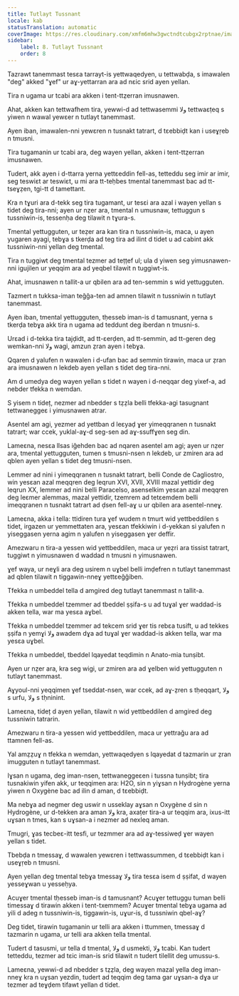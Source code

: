 ```yaml
---
title: Tutlayt Tussnant
locale: kab
statusTranslation: automatic
coverImage: https://res.cloudinary.com/xmfm6mhw3gwctndtcubgx2rptnae/image/upload/v1741354419/small_cover_la_gran_rebelion_28716e29d2.webp
sidebar:
    label: 8. Tutlayt Tussnant
    order: 8
---
```

Tazrawt tanemmast tesɛa tarrayt-is yettwaqedyen, u tettwabḍa, s imawalen "deg" akked "ɣef" ur aɣ-yettarran ara ad nɛic srid ayen yellan.

Tira n ugama ur tcabi ara akken i tent-ttẓerran imusnawen.

Ahat, akken kan tettwafhem tira, yewwi-d ad tettwasemmi ولا tettwaɛṭeq s yiwen n wawal yewɛer n tutlayt tanemmast.

Ayen iban, imawalen-nni yewɛren n tusnakt tatrart, d tɛebbiḍt kan i useɣṛeb n tmusni.

Tira tugamanin ur tcabi ara, deg wayen yellan, akken i tent-ttẓerran imusnawen.

Tudert, akk ayen i d-ttarra yerna yettɛeddin fell-as, tetteddu seg imir ar imir, seg teswiɛt ar teswiɛt, u mi ara tt-teḥbes tmental tanemmast bac ad tt-tseɣẓen, tgi-tt d tamettant.

Kra n tɣuri ara d-tekk seg tira tugamant, ur tesɛi ara azal i wayen yellan s tidet deg tira-nni; ayen ur nẓer ara, tmental n umusnaw, tettuggun s tussniwin-is, tessenḥa deg tilawit n tɣura-s.

Tmental yettugguten, ur teẓer ara kan tira n tussniwin-is, maca, u ayen yugaren ayagi, tebɣa s tkerḍa ad teg tira ad ilint d tidet u ad cabint akk tussniwin-nni yellan deg tmental.

Tira n tuggiwt deg tmental tezmer ad teṭṭef ul; ula d yiwen seg yimusnawen-nni igujilen ur yeqqim ara ad yeqbel tilawit n tuggiwt-is.

Ahat, imusnawen n tallit-a ur qbilen ara ad ten-semmin s wid yettugguten.

Tazmert n tukksa-iman teǧǧa-ten ad amnen tilawit n tussniwin n tutlayt tanemmast.

Ayen iban, tmental yettugguten, tḥesseb iman-is d tamusnant, yerna s tkerḍa tebɣa akk tira n ugama ad teddunt deg iberdan n tmusni-s.

Urɛad i d-tekka tira tajḍidt, ad tt-ɛerḍen, ad tt-semmin, ad tt-geren deg wemkan-nni ولا wagi, amzun ẓran ayen i tebɣa.

Qqaren d yalufen n wawalen i d-ufan bac ad semmin tirawin, maca ur ẓran ara imusnawen n lekdeb ayen yellan s tidet deg tira-nni.

Am d umedya deg wayen yellan s tidet n wayen i d-neqqar deg yixef-a, ad nebder tfekka n wemdan.

S yisem n tideț, nezmer ad nbedder s tẓẓla belli tfekka-agi tasugnant tettwaneggeɛ i yimusnawen atrar.

Asentel am agi, yezmer ad yettban d leɛyaḍ ɣer yimeqqranen n tusnakt tatrart; war ccek, yuklal-aɣ-d seg-sen ad aɣ-ssuffɣen seg din.

Lameɛna, nesɛa llsas iǧehden bac ad nqaren asentel am agi; ayen ur nẓer ara, tmental yettugguten, tumen s tmusni-nsen n lekdeb, ur zmiren ara ad qblen ayen yellan s tidet deg tmusni-nsen.

Lemmer ad nini i yimeqqranen n tusnakt tatrart, belli Conde de Cagliostro, win yesɛan azal meqqren deg leqrun XVI, XVII, XVIII mazal yettidir deg leqrun XX, lemmer ad nini belli Paracelso, asenselkim yesɛan azal meqqren deg leɛmer alemmas, mazal yettidir, tzemrem ad tetɛemdem belli imeqqranen n tusnakt tatrart ad ḍsen fell-aɣ u ur qbilen ara asentel-nneɣ.

Lameɛna, akka i tella: ttidiren tura ɣef wudem n tmurt wid yettbeddilen s tidet, irgazen ur yemmettaten ara, yesɛan tfekkiwin i d-yekkan si yalufen n yiseggasen yerna agim n yalufen n yiseggasen ɣer deffir.

Amezwaru n tira-a yessen wid yettbeddilen, maca ur yeẓri ara tissist tatrart, tuggiwt n yimusnawen d waddad n tmusni n yimusnawen.

ɣef waya, ur neɣli ara deg usirem n uɣbel belli imḍefren n tutlayt tanemmast ad qblen tilawit n tiggawin-nneɣ yettɛeǧǧiben.

Tfekka n umbeddel tella d amgired deg tutlayt tanemmast n tallit-a.

Tfekka n umbeddel tzemmer ad tbeddel ṣṣifa-s u ad tuɣal ɣer waddad-is akken tella, war ma yesɛa aɣbel.

Tfekka n umbeddel tzemmer ad tekcem srid ɣer tis rebɛa tusift, u ad tekkes ṣṣifa n yemɣi ولا awadem dɣa ad tuɣal ɣer waddad-is akken tella, war ma yesɛa uɣbel.

Tfekka n umbeddel, tbeddel lqayedat teqdimin n Anato-mia tunṣibt.

Ayen ur nẓer ara, kra seg wigi, ur zmiren ara ad ɣelben wid yettugguten n tutlayt tanemmast.

Aɣyoul-nni yeqqimen ɣef tseddat-nsen, war ccek, ad aɣ-ẓren s tḥeqqart, ولا s urfu, ولا s tḥninint.

Lameɛna, tideț d ayen yellan, tilawit n wid yettbeddilen d amgired deg tussniwin tatrarin.

Amezwaru n tira-a yessen wid yettbeddilen, maca ur yettraǧu ara ad ttamnen fell-as.

Yal amẓẓuɣ n tfekka n wemdan, yettwaqedyen s lqayedat d tazmarin ur ẓran imugguten n tutlayt tanemmast.

Iɣsan n ugama, deg iman-nsen, tettwaneggeɛen i tussna tunṣibt; tira tusnakiwin yifen akk, ur teqqimen ara: H2O, sin n yiɣsan n Hydrogène yerna yiwen n Oxygène bac ad ilin d aman, d tɛebbiḍt.

Ma nebɣa ad negmer deg uswir n usseklay aɣsan n Oxygène d sin n Hydrogène, ur d-tekken ara aman ولا kra, axaṭer tira-a ur teqqim ara, ixus-itt uɣsan n tmes, kan s uɣsan-a i nezmer ad nexleq aman.

Tmugri, ɣas tecbeɛ-itt tesfi, ur tezmmer ara ad aɣ-tessiweḍ ɣer wayen yellan s tidet.

Tbebḍa n tmessaɣ, d wawalen yewɛren i tettwassummen, d tɛebbiḍt kan i useɣṛeb n tmusni.

Ayen yellan deg tmental tebɣa tmessaɣ ولا tira tesɛa isem d ṣṣifat, d wayen yesseɣwan u yesseḥya.

Acuɣer tmental tḥesseb iman-is d tamusnant? Acuɣer tettuggu tuman belli timessaɣ d tirawin akken i tent-txemmem? Acuɣer tmental tebɣa ugama ad yili d adeg n tussniwin-is, tiggawin-is, uɣur-is, d tussniwin qbel-aɣ?

Deg tidet, tirawin tugamanin ur telli ara akken i ttummen, tmessaɣ d tazmarin n ugama, ur telli ara akken tella tmental.

Tudert d tasusmi, ur tella d tmental, ولا d usmekti, ولا tcabi. Kan tudert tetteddu, tezmer ad tɛic iman-is srid tilawit n tudert tilellit deg umussu-s.

Lameɛna, yewwi-d ad nbedder s tẓẓla, deg wayen mazal yella deg iman-nneɣ kra n uɣsan yezdin, tudert ad teqqim deg tama gar uɣsan-a dɣa ur tezmer ad teɣḍem tifawt yellan d tidet.

